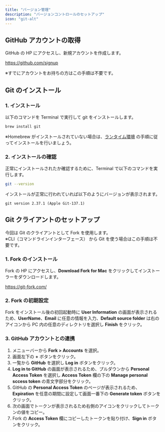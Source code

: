 ```yaml
---
title: "バージョン管理"
description: "バージョンコントロールのセットアップ"
icon: "git-alt"
---
```


## GitHub アカウントの取得

GitHub の HP にアクセスし、新規アカウントを作成します。<br />

https://github.com/signup

※すでにアカウントをお持ちの方はこの手順は不要です。

## Git のインストール

### 1. インストール

以下のコマンドを Terminal で実行して git をインストールします。

```bash
brew install git
```

※Homebrew がインストールされていない場合は、[ランタイム環境](/mac/runtime) の手順に従ってインストールを行いましょう。

### 2. インストールの確認

正常にインストールされたか確認するために、Terminal で以下のコマンドを実行します。

```bash
git --version
```

インストールが正常に行われていれば以下のようにバージョンが表示されます。

```
git version 2.37.1 (Apple Git-137.1)
```

## Git クライアントのセットアップ

今回は Git のクライアントとして Fork を使用します。<br />
※CLI（コマンドラインインターフェース） から Git を使う場合はこの手順は不要です。

### 1. Fork のインストール

Fork の HP にアクセスし、**Download Fork for Mac** をクリックしてインストーラーをダウンロードします。

https://git-fork.com/

### 2. Fork の初期設定

Fork をインストール後の初回起動時に **User Information** の画面が表示されるため、**UserName**、**Email** に任意の情報を入力、**Default source folder** は右のアイコンから PC 内の任意のディレクトリを選択し **Finish** をクリック。

### 3. GitHub アカウントとの連携

1. メニューバーから **Fork > Accounts** を選択。
2. 画面左下の **+** ボタンをクリック。
3. 一覧から **GitHub** を選択し **Log in** ボタンをクリック。
4. **Log in to GitHub** の画面が表示されるため、プルダウンから **Personal Access Token** を選択し **Access Token** 欄の下の **Manage personal sccess token** の青文字部分をクリック。
5. GitHub の **Personal Access Token** のページが表示されるため、**Expiration** を任意の期間に設定して画面一番下の **Generate token** ボタンをクリック。
6. 次の画面でトークンが表示されるため右側のアイコンをクリックしてトークンの値をコピー。
7. Fork の **Access Token** 欄にコピーしたトークンを貼り付け、**Sign in** ボタンをクリック。
